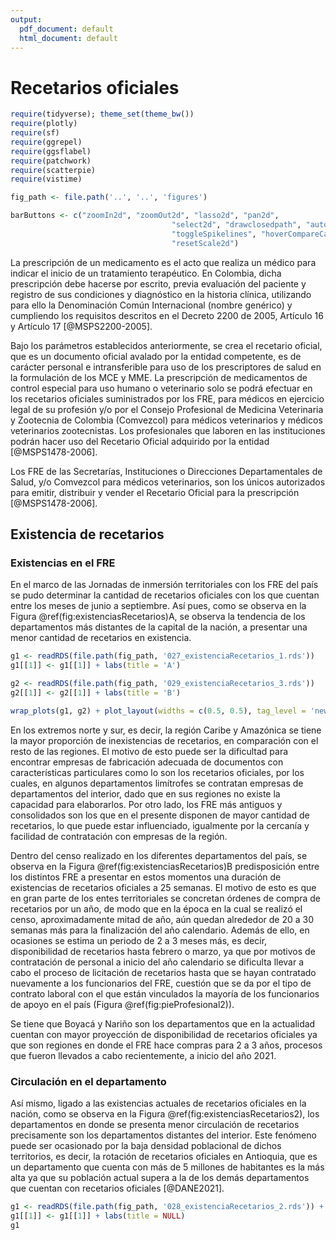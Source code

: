 ```yaml
---
output:
  pdf_document: default
  html_document: default
---
```


# Recetarios oficiales

```r
require(tidyverse); theme_set(theme_bw())
require(plotly)
require(sf)
require(ggrepel)
require(ggsflabel)
require(patchwork)
require(scatterpie)
require(vistime)

fig_path <- file.path('..', '..', 'figures')

barButtons <- c("zoomIn2d", "zoomOut2d", "lasso2d", "pan2d", 
                                    "select2d", "drawclosedpath", "autoScale2d", "zoom2", 
                                    "toggleSpikelines", "hoverCompareCartesian", "hoverClosestCartesian", 
                                    "resetScale2d")
```

\maxdeadcycles=1000

La prescripción de un medicamento es el acto que realiza un médico para indicar el inicio de un tratamiento terapéutico. En Colombia, dicha prescripción debe hacerse por escrito, previa evaluación del paciente y registro de sus condiciones y diagnóstico en la historia clínica, utilizando para ello la Denominación Común Internacional (nombre genérico) y cumpliendo los requisitos descritos en el Decreto 2200 de 2005, Artículo 16 y Artículo 17 [@MSPS2200-2005].
 
Bajo los parámetros establecidos anteriormente, se crea el recetario oficial, que es un documento oficial avalado por la entidad competente, es de carácter personal e intransferible para uso de los prescriptores de salud en la formulación de los MCE y MME. La prescripción de medicamentos de control especial para uso humano o veterinario solo se podrá efectuar en los recetarios oficiales suministrados por los FRE, para médicos en ejercicio legal de su profesión y/o por el Consejo Profesional de Medicina Veterinaria y Zootecnia de Colombia (Comvezcol) para médicos veterinarios y médicos veterinarios zootecnistas. Los profesionales que laboren en las instituciones podrán hacer uso del Recetario Oficial adquirido por la entidad [@MSPS1478-2006].

Los FRE de las Secretarías, Instituciones o Direcciones Departamentales de Salud, y/o Comvezcol para médicos veterinarios, son los únicos autorizados para emitir, distribuir y vender el Recetario Oficial para la prescripción  [@MSPS1478-2006].

## Existencia de recetarios

### Existencias en el FRE

En el marco de las Jornadas de inmersión territoriales con los FRE del país se pudo determinar la cantidad de recetarios oficiales con los que cuentan entre los meses de junio a septiembre. Así pues, como se observa en la Figura \@ref(fig:existenciasRecetarios)A, se observa la tendencia de los departamentos más distantes de la capital de la nación, a presentar una menor cantidad de recetarios en existencia. 

```r
g1 <- readRDS(file.path(fig_path, '027_existenciaRecetarios_1.rds'))
g1[[1]] <- g1[[1]] + labs(title = 'A')

g2 <- readRDS(file.path(fig_path, '029_existenciaRecetarios_3.rds')) 
g2[[1]] <- g2[[1]] + labs(title = 'B')

wrap_plots(g1, g2) + plot_layout(widths = c(0.5, 0.5), tag_level = 'new')
```

En los extremos norte y sur, es decir, la región Caribe y Amazónica se tiene la mayor proporción de inexistencias de recetarios, en comparación con el resto de las regiones. El motivo de esto puede ser la dificultad para encontrar empresas de fabricación adecuada de documentos con características particulares como lo son los recetarios oficiales, por los cuales, en algunos departamentos limítrofes se contratan empresas de departamentos del interior, dado que en sus regiones no existe la capacidad para elaborarlos. Por otro lado, los FRE más antiguos y consolidados son los que en el presente disponen de mayor cantidad de recetarios, lo que puede estar influenciado, igualmente por la cercanía y facilidad de contratación con empresas de la región.

Dentro del censo realizado en los diferentes departamentos del país, se observa en la Figura \@ref(fig:existenciasRecetarios)B predisposición entre los distintos FRE a presentar en estos momentos una duración de existencias de recetarios oficiales a 25 semanas. El motivo de esto es que en gran parte de los entes territoriales se concretan órdenes de compra de recetarios por un año, de modo que en la época en la cual se realizó el censo, aproximadamente mitad de año, aún quedan alrededor de 20 a 30 semanas más para la finalización del año calendario. Además de ello, en ocasiones se estima un periodo de 2 a 3 meses más, es decir, disponibilidad de recetarios hasta febrero o marzo, ya que por motivos de contratación de personal a inicio del año calendario se dificulta llevar a cabo el proceso de licitación de recetarios hasta que se hayan contratado nuevamente a los funcionarios del FRE, cuestión que se da por el tipo de contrato laboral con el que están vinculados la mayoría de los funcionarios de apoyo en el país (Figura \@ref(fig:pieProfesional2)).

Se tiene que Boyacá y Nariño son los departamentos que en la actualidad cuentan con mayor proyección de disponibilidad de recetarios oficiales ya que son regiones en donde el FRE hace compras para 2 a 3 años, procesos que fueron llevados a cabo recientemente, a inicio del año 2021. 

### Circulación en el departamento

Así mismo, ligado a las existencias actuales de recetarios oficiales en la nación, como se observa en la Figura \@ref(fig:existenciasRecetarios2), los departamentos en donde se presenta menor circulación de recetarios precisamente son los departamentos distantes del interior. Este fenómeno puede ser ocasionado por la baja densidad poblacional de dichos territorios, es decir, la rotación de recetarios oficiales en Antioquia, que es un departamento que cuenta con más de 5 millones de habitantes es la más alta ya que su población actual supera a la de los demás departamentos que cuentan con recetarios oficiales [@DANE2021].  

```r
g1 <- readRDS(file.path(fig_path, '028_existenciaRecetarios_2.rds')) + labs(title = NULL)
g1[[1]] <- g1[[1]] + labs(title = NULL)
g1
```

<!-- ```{r existenciaRecetarios3, echo=FALSE, fig.cap='Duración de existencia de recetarios en el FRE', fig.width=7, fig.height=5, fig.topcaption=TRUE, out.width="85%",fig.align='center'} -->
<!-- ``` -->